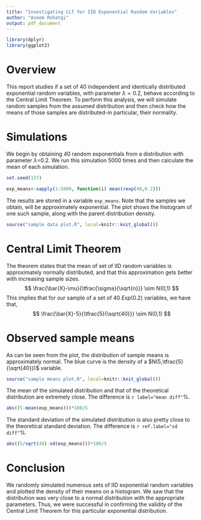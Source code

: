 ```yaml
---
title: "Investigating CLT for IID Exponential Random Variables"
author: "Aseem Rohatgi"
output: pdf_document
---
```


```r
library(dplyr)
library(ggplot2)
```

# Overview

This report studies if a set of 40 independent and identically distributed exponential random variables, with parameter $\lambda=0.2$, behave according to the Central Limit Theorem. To perform this analysis, we will simulate random samples from the assumed distribution and then check how the means of those samples are distributed-in particular, their normality.

# Simulations

We begin by obtaining 40 random exponentials from a distribution with parameter $\lambda$=0.2. We run this simulation 5000 times and then calculate the mean of each simulation.

```r
set.seed(137)
```
```r
exp_means<-sapply(1:5000, function(i) mean(rexp(40,0.2)))
```

The results are stored in a variable `exp_means`. Note that the samples we obtain, will be approximately exponential. The plot shows the histogram of one such sample, along with the parent distribution density.

```r
source("sample data plot.R", local=knitr::knit_global())
```

# Central Limit Theorem

The theorem states that the mean of set of IID random variables is approximately normally distributed, and that this approximation gets better with increasing sample sizes.
$$ \frac{\bar{X}-\mu}{\tfrac{\sigma}{\sqrt{n}}} \sim N(0,1) $$
This implies that for our sample of a set of 40 $Exp(0.2)$ variables, we have that,
$$ \frac{\bar{X}-5}{\tfrac{5}{\sqrt{40}}} \sim N(0,1) $$

# Observed sample means

As can be seen from the plot, the distribution of sample means is approximately normal. The blue curve is the density of a $N(5,\tfrac{5}{\sqrt{40}})$ variable.

```r
source("sample means plot.R", local=knitr::knit_global())
```

The mean of the simulated distribution and that of the theoretical distribution are extremely close. The difference is `r label="mean diff"`%.

```r
abs((5-mean(exp_means)))*100/5
```

The standard deviation of the simulated distribution is also pretty close to the theoretical standard deviation. The difference is `r ref.label="sd diff"`%.

```r
abs((5/sqrt(40)-sd(exp_means)))*100/5
```

# Conclusion

We randomly simulated numerous sets of IID exponential random variables and plotted the density of their means on a histogram. We saw that the distribution was very close to a normal distribution with the appropriate parameters.
Thus, we were successful in confirming the validity of the Central Limit Theorem for this particular exponential distribution.

